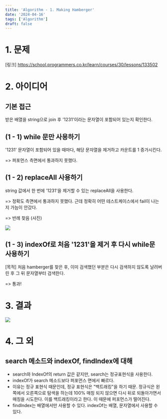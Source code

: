 ```yaml
---
title: 'Algorithm - 1. Making Hamberger'
date: '2024-04-16'
tags: ['Algorithm']
draft: false
---
```

# 1. 문제
[링크]
https://school.programmers.co.kr/learn/courses/30/lessons/133502


# 2. 아이디어

## 기본 접근

받은 배열을 string으로 join 후 '1231'이라는 문자열이 포함되어 있는지 확인한다.

## (1 - 1) while 문만 사용하기

'1231' 문자열이 포함되어 있을 때마다, 해당 문자열을 제거하고 카운트를 1 증가시킨다.

=> 퍼포먼스 측면에서 통과하지 못했다.

## (1 - 2) replaceAll 사용하기

string 값에서 한 번에 '1231'을 제거할 수 있는 replaceAll을 사용한다.

=> 정확도 측면에서 통과하지 못했다. 근데 정확히 어떤 테스트케이스에서 fail이 나는지 가늠이 안갔다.

=> 반례 찾음 (사진)

![](../static/images/algorithm-hamberger-2.jpeg)


## (1 - 3) indexOf로 처음 '1231'을 제거 후 다시 while문 사용하기

[목적]
처음 hamberger를 찾은 후, 이미 검색했던 부분은 다시 검색하지 않도록 날려버린 후 그 뒤 문자열부터 검색한다.

=> 통과!


# 3. 결과
![](../static/images/algorithm-hamberger-1.png)

# 4. 그 외
## search 메소드와 indexOf, findIndex에 대해

- search와 IndexOf의 return 값은 같지만, search는 정규표현식을 사용한다.
- indexOf가 search 메소드보다 퍼포먼스 면에서 빠르다.
- 이유는 정규 표현식 때문인데, 정규 표현식은 "백트래킹"을 하기 때문.
정규식은 왼쪽에서 오른쪽으로 탐색을 하는데 100% 매칭 되지 않으면 다시 뒤로 되돌아가면서 매칭을 시도한다.
이를 백트래킹이라고 한다. 이 때문에 퍼포먼스가 떨어진다.
- findIndex는 배열에서만 사용할 수 있다. indexOf는 배열, 문자열에서 사용할 수 있다.
